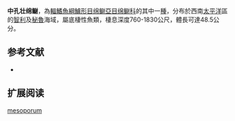 {{Speciesbox
| name = 中孔壮绵鳚
| image = 
| status = NE
| status_system = IUCN3.1
| genus = Pachycara
| species = mesoporum
| authority = [[Anderson|Anderson]], 1989
| synonyms = 
}}

'''中孔壮绵鳚'''，為[[輻鰭魚綱|輻鰭魚綱]][[鱸形目|鱸形目]][[绵鳚亞目|绵鳚亞目]][[绵鳚科|绵鳚科]]的其中一[[種|種]]，分布於西南[[太平洋|太平洋]]區的[[智利|智利]]及[[秘魯|秘魯]]海域，屬底棲性魚類，棲息深度760-1830公尺，體長可達48.5公分。

==参考文献==
*{{FishBase_species|genus=Pachycara|species=mesoporum|year=2012|month=3}}

== 扩展阅读 ==
{{refbegin}}
{{wikispecies-inline|Pachycara mesoporum|中孔壮绵鳚}}
{{refend}}
{{Taxonbar|from=Q1114371}}

[[Category:壮绵鳚属|mesoporum]]


{{鱸形目小作品}}